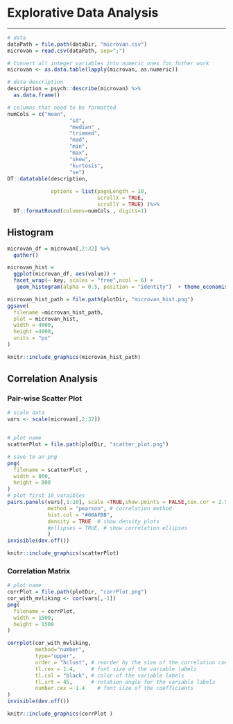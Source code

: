 # Explorative Data Analysis
***
```r
# data 
dataPath = file.path(dataDir, "microvan.csv")
microvan = read.csv(dataPath, sep=";")

# Convert all integer variables into numeric ones for futher work
microvan <- as.data.table(lapply(microvan, as.numeric))

# data description
description = psych::describe(microvan) %>%
  as.data.frame()

# columns that need to be formatted
numCols = c("mean",
                    "sd",
                    "median" ,
                    "trimmed",
                    "mad",
                    "min",
                    "max",
                    "skew",
                    "kurtosis",
                    "se")
DT::datatable(description,
              
              options = list(pageLength = 10,
                             scrollX = TRUE,
                             scrollY = TRUE) )%>%
  DT::formatRound(columns=numCols , digits=1)
```

## Histogram
```r

microvan_df = microvan[,2:32] %>%
  gather()

microvan_hist =
  ggplot(microvan_df, aes(value)) +
  facet_wrap(~ key, scales = "free",ncol = 6) +
   geom_histogram(alpha = 0.5, position = "identity")  + theme_economist_white() +theme(axis.title.x = element_blank())

microvan_hist_path = file.path(plotDir, "microvan_hist.png")
ggsave(
  filename =microvan_hist_path,
  plot = microvan_hist,
  width = 4000,
  height =4000,
  units = "px"
)
```

```r
knitr::include_graphics(microvan_hist_path)
```

## Correlation Analysis
### Pair-wise Scatter Plot
```r
# scale data
vars <- scale(microvan[,2:32])


# plot name
scatterPlot = file.path(plotDir, "scatter_plot.png")

# save to an png
png(
  filename = scatterPlot ,
  width = 800,
  height = 800
)
# plot first 10 varaibles
pairs.panels(vars[,1:10], scale =TRUE,show.points = FALSE,cex.cor = 2.5,
             method = "pearson", # correlation method
             hist.col = "#00AFBB",
             density = TRUE  # show density plots
             #ellipses = TRUE, # show correlation ellipses
             )
invisible(dev.off())
```

```r
knitr::include_graphics(scatterPlot)
```

### Correlation Matrix
```r
# plot name
corrPlot = file.path(plotDir, "corrPlot.png")
cor_with_mvliking <- cor(vars[,-1])
png(
  filename = corrPlot,
  width = 1500,
  height = 1500
)

corrplot(cor_with_mvliking, 
         method="number", 
         type="upper", 
         order = "hclust", # reorder by the size of the correlation coefficients
         tl.cex = 1.4,     # font size of the variable labels
         tl.col = "black", # color of the variable labels
         tl.srt = 45,      # rotation angle for the variable labels
         number.cex = 1.4    # font size of the coefficients
)
invisible(dev.off())

```

```r
knitr::include_graphics(corrPlot )
```



